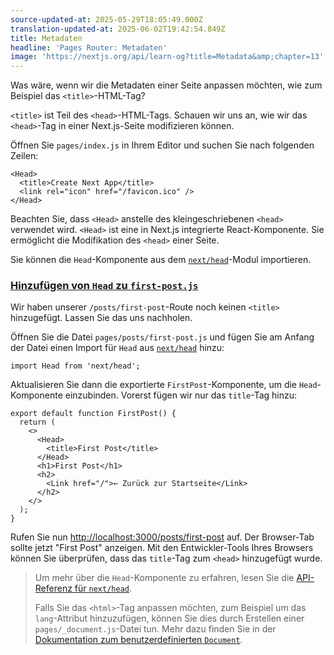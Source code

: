 ```yaml
---
source-updated-at: 2025-05-29T18:05:49.000Z
translation-updated-at: 2025-06-02T19:42:54.849Z
title: Metadaten
headline: 'Pages Router: Metadaten'
image: 'https://nextjs.org/api/learn-og?title=Metadata&amp;chapter=13'
---
```


Was wäre, wenn wir die Metadaten einer Seite anpassen möchten, wie zum Beispiel das `<title>`-HTML-Tag?

`<title>` ist Teil des `<head>`-HTML-Tags. Schauen wir uns an, wie wir das `<head>`-Tag in einer Next.js-Seite modifizieren können.

Öffnen Sie `pages/index.js` in Ihrem Editor und suchen Sie nach folgenden Zeilen:

```
<Head>
  <title>Create Next App</title>
  <link rel="icon" href="/favicon.ico" />
</Head>
```

Beachten Sie, dass `<Head>` anstelle des kleingeschriebenen `<head>` verwendet wird. `<Head>` ist eine in Next.js integrierte React-Komponente. Sie ermöglicht die Modifikation des `<head>` einer Seite.

Sie können die `Head`-Komponente aus dem [`next/head`](/docs/api-reference/next/head)-Modul importieren.

### [Hinzufügen von `Head` zu `first-post.js`](#adding-head-to-first-postjs)

Wir haben unserer `/posts/first-post`-Route noch keinen `<title>` hinzugefügt. Lassen Sie das uns nachholen.

Öffnen Sie die Datei `pages/posts/first-post.js` und fügen Sie am Anfang der Datei einen Import für `Head` aus [`next/head`](/docs/api-reference/next/head) hinzu:

```
import Head from 'next/head';
```

Aktualisieren Sie dann die exportierte `FirstPost`-Komponente, um die `Head`-Komponente einzubinden. Vorerst fügen wir nur das `title`-Tag hinzu:

```
export default function FirstPost() {
  return (
    <>
      <Head>
        <title>First Post</title>
      </Head>
      <h1>First Post</h1>
      <h2>
        <Link href="/">← Zurück zur Startseite</Link>
      </h2>
    </>
  );
}
```

Rufen Sie nun [http://localhost:3000/posts/first-post](http://localhost:3000/posts/first-post) auf. Der Browser-Tab sollte jetzt "First Post" anzeigen. Mit den Entwickler-Tools Ihres Browsers können Sie überprüfen, dass das `title`-Tag zum `<head>` hinzugefügt wurde.

> Um mehr über die `Head`-Komponente zu erfahren, lesen Sie die [API-Referenz für `next/head`](/docs/api-reference/next/head).
> 
> Falls Sie das `<html>`-Tag anpassen möchten, zum Beispiel um das `lang`-Attribut hinzuzufügen, können Sie dies durch Erstellen einer `pages/_document.js`-Datei tun. Mehr dazu finden Sie in der [Dokumentation zum benutzerdefinierten `Document`](/docs/advanced-features/custom-document).
